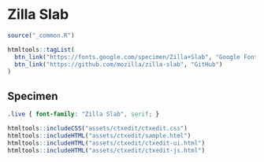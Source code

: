 # Zilla Slab

```r
source("_common.R")
```

```r
htmltools::tagList(
  btn_link("https://fonts.google.com/specimen/Zilla+Slab", "Google Fonts"),
  btn_link("https://github.com/mozilla/zilla-slab", "GitHub")
)
```

## Specimen

<link rel="preconnect" href="https://fonts.googleapis.com">
<link rel="preconnect" href="https://fonts.gstatic.com" crossorigin>
<link href="https://fonts.googleapis.com/css2?family=Zilla+Slab:ital,wght@0,400;0,700;1,400&display=swap" rel="stylesheet">

```css
.live { font-family: "Zilla Slab", serif; }
```

```r
htmltools::includeCSS("assets/ctxedit/ctxedit.css")
htmltools::includeHTML("assets/ctxedit/sample.html")
htmltools::includeHTML("assets/ctxedit/ctxedit-ui.html")
htmltools::includeHTML("assets/ctxedit/ctxedit-js.html")
```

